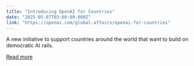 ```yaml
---
title: "Introducing OpenAI for Countries"
date: "2025-05-07T03:00:00.000Z"
link: "https://openai.com/global-affairs/openai-for-countries"
---
```


A new initiative to support countries around the world that want to build on democratic AI rails.

[Read more](https://openai.com/global-affairs/openai-for-countries)
